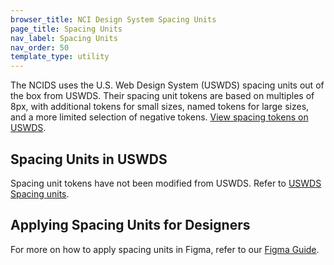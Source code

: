 ```yaml
---
browser_title: NCI Design System Spacing Units
page_title: Spacing Units
nav_label: Spacing Units
nav_order: 50
template_type: utility
---
```


The NCIDS uses the U.S. Web Design System (USWDS) spacing units out of the box from USWDS. Their spacing unit tokens are based on multiples of 8px, with additional tokens for small sizes, named tokens for large sizes, and a more limited selection of negative tokens.
[View spacing tokens on USWDS](https://designsystem.digital.gov/design-tokens/spacing-units/).

## Spacing Units in USWDS

Spacing unit tokens have not been modified from USWDS. Refer to [USWDS Spacing units](https://designsystem.digital.gov/design-tokens/spacing-units/).

## Applying Spacing Units for Designers

For more on how to apply spacing units in Figma, refer to our [Figma Guide](/get-started/figma-guide).
